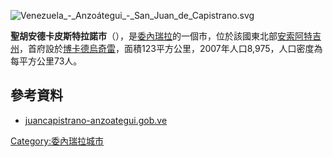 [[Image:Venezuela_-_Anzoátegui_-_San_Juan_de_Capistrano.svg|right]]
{{coord|10|07|56|N|65|25|16|W|region:VE_type:city_source:kolossus-frwiki|display=title}}

'''聖胡安德卡皮斯特拉諾市'''（{{lang-es|Municipio San Juan de Capistrano}}），是[[委內瑞拉|委內瑞拉]]的一個市，位於該國東北部[[安索阿特吉州|安索阿特吉州]]，首府設於[[博卡德烏奇雷|博卡德烏奇雷]]，面積123平方公里，2007年人口8,975，人口密度為每平方公里73人。

==參考資料==
*[http://juancapistrano-anzoategui.gob.ve/ juancapistrano-anzoategui.gob.ve] {{Webarchive|url=https://archive.is/20061008023256/http://juancapistrano-anzoategui.gob.ve/ |date=2006-10-08 }} {{es icon}}

{{Venezuela-geo-stub}}
[[Category:委內瑞拉城市|Category:委內瑞拉城市]]